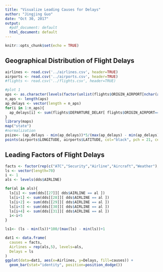 ```yaml
---
title: "Visualize Leading Causes for Delays"
author: "Jingjing Guo"
date: "Oct 30, 2017"
output:
  #pdf_document: default
  html_document: default
---
```


```r
knitr::opts_chunk$set(echo = TRUE)
```
## Geographical Distribution of Flight Delays

```r
airlines <- read.csv('../airlines.csv', header=TRUE)
airports <- read.csv('../airports.csv', header=TRUE)
#flights <- read.csv('../flights.csv', header=TRUE)

#plot 1
aps <- as.character(levels(factor(unlist(flights$ORIGIN_AIRPORT[nchar(as.character(flights$ORIGIN_AIRPORT))==3]))))
n_aps <- length(aps)
ap_delays <- vector(length = n_aps)
for(i in 1:n_aps){
  ap_delays[i] <- sum(flights$DEPARTURE_DELAY[ flights$ORIGIN_AIRPORT==aps[i] & flights$DEPARTURE_DELAY > 0], na.rm=TRUE)
}
library(maps)
map("state")
#normalization
psize<- (ap_delays - min(ap_delays))*5/(max(ap_delays) - min(ap_delays))+0.5
points(airports$LONGITUDE, airports$LATITUDE, col="black", pch = 21, cex=psize, bg="red")
```


## Leading Factors of Flight Delays
```r
facts <- factor(rep(c("ATC","Security","Airline","Aircraft","Weather"),each = 14))
ls <- vector(length=70)
i <- 1
als <- levels(dds$AIRLINE)

for(al in als){
  ls[i] <- sum(dds[[27]][ dds$AIRLINE == al ])
  ls[i+1] <- sum(dds[[28]][ dds$AIRLINE == al ])
  ls[i+2] <- sum(dds[[29]][ dds$AIRLINE == al ])
  ls[i+3] <- sum(dds[[30]][ dds$AIRLINE == al ])
  ls[i+4] <- sum(dds[[31]][ dds$AIRLINE == al ])
  i<-i+5
}

ls1<- (ls - min(ls))*100/(max(ls) - min(ls))+1

dat1 <- data.frame(
  causes = facts,
  Airlines = rep(als,5), levels=als,
  Delays = ls
)
ggplot(data=dat1, aes(x=Airlines, y=Delays, fill=causes)) +
  geom_bar(stat="identity", position=position_dodge())
```
